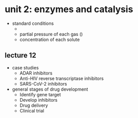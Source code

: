 # unit 2: enzymes and catalysis

- standard conditions
    - <C chem="\pu{298 K}" />
    - partial pressure of each gas <C chem="\pu{1 atm}" /> (<C chem="\pu{101.325 kPa}" />)
    - concentration of each solute <C chem="\pu{1 M}" />


## lecture 12
- case studies
    - ADAR inhibitors
    - Anti-HIV reverse transcriptase inhibitors
    - SARS-CoV-2 inhibitors
- general stages of drug development
    - Identify gene target
    - Develop inhibitors
    - Drug delivery
    - Clinical trial